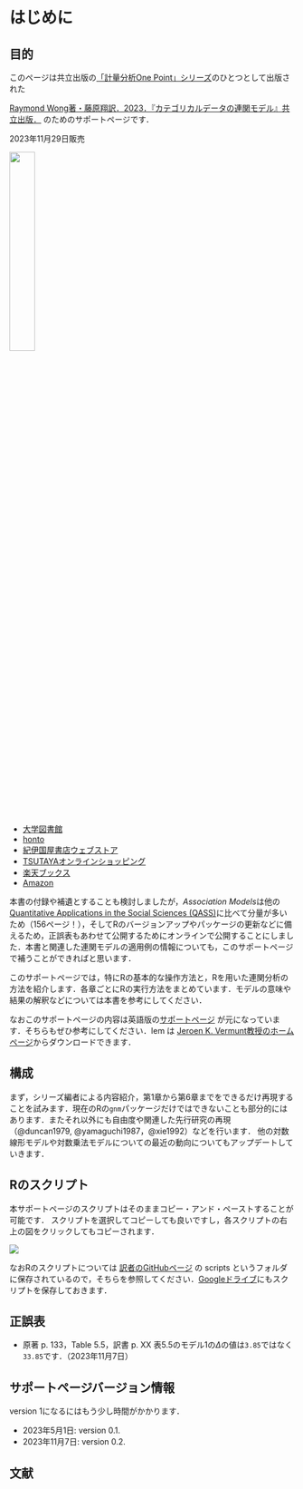 
# はじめに {-}

## 目的 {-}

このページは共立出版の[「計量分析One Point」シリーズ](https://www.kyoritsu-pub.co.jp/series/100268/)のひとつとして出版された

[Raymond Wong著・藤原翔訳．2023．『カテゴリカルデータの連関モデル』共立出版．](https://www.kyoritsu-pub.co.jp/book/b10039534.html)
のためのサポートページです．


2023年11月29日販売

![](association_model_japanese.jpeg){width=30%}

- [大学図書館](https://ci.nii.ac.jp/ncid/BD04708511)
- [honto](https://honto.jp/netstore/pd-book_32822793.html)
- [紀伊国屋書店ウェブストア](https://www.kinokuniya.co.jp/f/dsg-01-9784320114173)
- [TSUTAYAオンラインショッピング](https://shop.tsutaya.co.jp/book/product/9784320114173/)
- [楽天ブックス](https://books.rakuten.co.jp/rb/17641204/)
- [Amazon](https://www.amazon.co.jp/gp/product/4320114175/)


本書の付録や補遺とすることも検討しましたが，*Association Models*は他の[Quantitative Applications in the Social Sciences (QASS)](https://us.sagepub.com/en-us/nam/qass)に比べて分量が多いため（156ページ！），そしてRのバージョンアップやパッケージの更新などに備えるため，正誤表もあわせて公開するためにオンラインで公開することにしました．本書と関連した連関モデルの適用例の情報についても，このサポートページで補うことができればと思います．

このサポートページでは，特にRの基本的な操作方法と，Rを用いた連関分析の方法を紹介します．各章ごとにRの実行方法をまとめています．モデルの意味や結果の解釈などについては本書を参考にしてください．

なおこのサポートページの内容は英語版の[サポートページ](https://studysites.sagepub.com/wongstudy/) が元になっています．そちらもぜひ参考にしてください．lem は [Jeroen K. Vermunt教授のホームページ](https://jeroenvermunt.nl/)からダウンロードできます．

## 構成

まず，シリーズ編者による内容紹介，第1章から第6章までをできるだけ再現することを試みます．現在のRの`gnm`パッケージだけではできないことも部分的にはあります．またそれ以外にも自由度や関連した先行研究の再現 （@duncan1979, @yamaguchi1987，@xie1992）などを行います．
他の対数線形モデルや対数乗法モデルについての最近の動向についてもアップデートしていきます．

## Rのスクリプト {-}

本サポートページのスクリプトはそのままコピー・アンド・ペーストすることが可能です．
スクリプトを選択してコピーしても良いですし，各スクリプトの右上の図をクリックしてもコピーされます．

<img src="figures/copy_and_paste2.png"/>

なおRのスクリプトについては [訳者のGitHubページ](https://github.com/ShoFujihara/Association_Models_Japanese) の scripts というフォルダに保存されているので，そちらを参照してください．[Googleドライブ](https://drive.google.com/drive/folders/1oP0EURmoD8-dIkC6MCqDS3_0ysOz7t-0?usp=sharing)にもスクリプトを保存しておきます．


## 正誤表 {-}

- 原著 p. 133，Table 5.5，訳書 p. XX 表5.5のモデル1の$\Delta$の値は`3.85`ではなく`33.85`です．（2023年11月7日）

## サポートページバージョン情報 {-}
version 1になるにはもう少し時間がかかります．

- 2023年5月1日: version 0.1.
- 2023年11月7日: version 0.2.

## 文献 {-}
